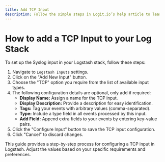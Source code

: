```yaml
---
title: Add TCP Input
description: Follow the simple steps in Logit.io’s help article to learn how to configure a Syslog TCP Input on your Logstash Instance
---
```


# How to add a TCP Input to your Log Stack

To set up the Syslog input in your Logstash stack, follow these steps:

1. Navigate to `Logstash Inputs` settings.
2. Click on the "Add New Input" button.
3. Choose the "TCP" option you require from the list of available input types.
4. The following configuration details are optional, only add if required:
   - **Display Name:** Assign a name for the TCP input.
   - **Display Description:** Provide a description for easy identification.
   - **Tags:** Tag your events with arbitrary values (comma-separated).
   - **Type:** Include a type field in all events processed by this input.
   - **Add Field:** Append extra fields to your events by entering key-value pairs.
5. Click the "Configure Input" button to save the TCP input configuration.
6. Click "Cancel" to discard changes.

This guide provides a step-by-step process for configuring a TCP input in Logstash. 
Adjust the values based on your specific requirements and preferences.